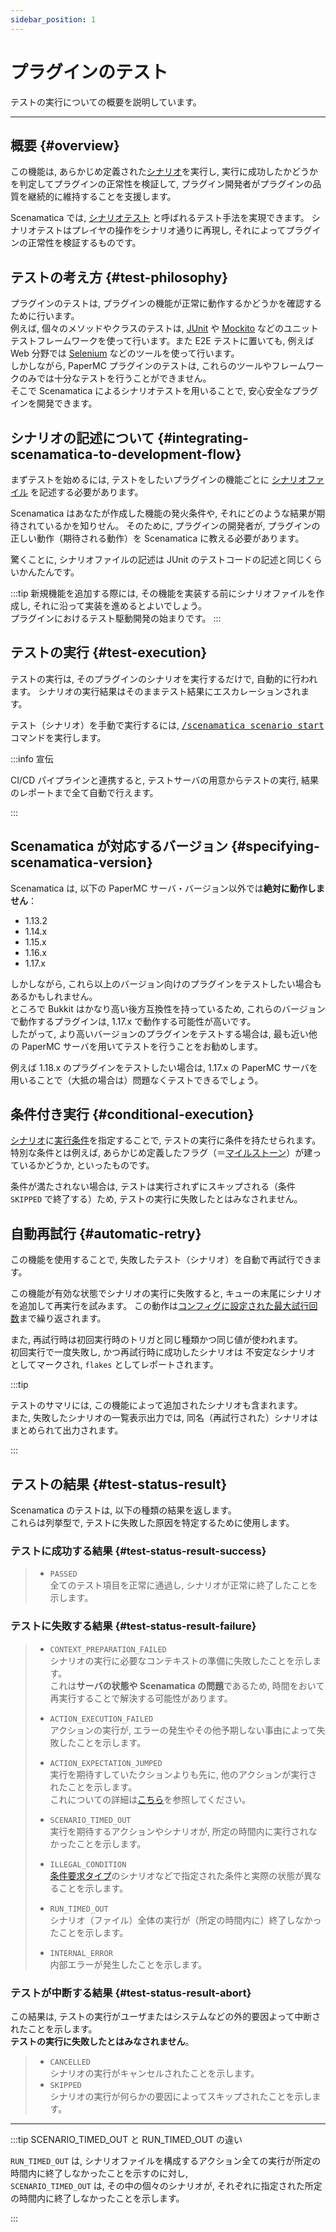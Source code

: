 ```yaml
---
sidebar_position: 1
---
```



# プラグインのテスト

テストの実行についての概要を説明しています。

---

## 概要 {#overview}

この機能は, あらかじめ定義された[シナリオ](/docs/use/scenario)を実行し, 実行に成功したかどうかを判定してプラグインの正常性を検証して, 
プラグイン開発者がプラグインの品質を継続的に維持することを支援します。

Scenamatica では, [シナリオテスト](https://e-words.jp/w/%E3%82%B7%E3%83%8A%E3%83%AA%E3%82%AA%E3%83%86%E3%82%B9%E3%83%88.html) と呼ばれるテスト手法を実現できます。
シナリオテストはプレイヤの操作をシナリオ通りに再現し, それによってプラグインの正常性を検証するものです。  

## テストの考え方 {#test-philosophy}

プラグインのテストは, プラグインの機能が正常に動作するかどうかを確認するために行います。  
例えば, 個々のメソッドやクラスのテストは, [JUnit](https://junit.org/junit5/) や [Mockito](https://site.mockito.org/)
などのユニットテストフレームワークを使って行います。また E2E テストに置いても, 例えば Web 分野では [Selenium](https://www.selenium.dev/) 
などのツールを使って行います。  
しかしながら, PaperMC プラグインのテストは, これらのツールやフレームワークのみでは十分なテストを行うことができません。  
そこで Scenamatica によるシナリオテストを用いることで, 安心安全なプラグインを開発できます。

## シナリオの記述について {#integrating-scenamatica-to-development-flow}

まずテストを始めるには, テストをしたいプラグインの機能ごとに [シナリオファイル](/docs/use/scenario#scenario-file) を記述する必要があります。

Scenamatica はあなたが作成した機能の発火条件や, それにどのような結果が期待されているかを知りせん。
そのために, プラグインの開発者が, プラグインの正しい動作（期待される動作）を Scenamatica に教える必要があります。

驚くことに, シナリオファイルの記述は JUnit のテストコードの記述と同じくらいかんたんです。  

<BelowDocument docId="use/scenario/README"
               label="シナリオ"
/>


:::tip
新規機能を追加する際には, その機能を実装する前にシナリオファイルを作成し, それに沿って実装を進めるとよいでしょう。  
プラグインにおけるテスト駆動開発の始まりです。
:::

## テストの実行 {#test-execution}

テストの実行は, そのプラグインのシナリオを実行するだけで, 自動的に行われます。
シナリオの実行結果はそのままテスト結果にエスカレーションされます。

テスト（シナリオ）を手動で実行するには, [<kbd>/scenamatica scenario start</kbd>](/docs/use/commands/scenario#start)コマンドを実行します。

:::info 宣伝

CI/CD パイプラインと連携すると, テストサーバの用意からテストの実行, 結果のレポートまで全て自動で行えます。

<BelowDocument docId="use/integration/ci-cd"
               label="CI/CD パイプラインとの連携"
/>

:::

## Scenamatica が対応するバージョン {#specifying-scenamatica-version}

Scenamatica は, 以下の PaperMC サーバ・バージョン以外では**絶対に動作しません**：

+ 1.13.2
+ 1.14.x
+ 1.15.x
+ 1.16.x
+ 1.17.x

しかしながら, これら以上のバージョン向けのプラグインをテストしたい場合もあるかもしれません。  
ところで Bukkit はかなり高い後方互換性を持っているため, これらのバージョンで動作するプラグインは, 1.17.x で動作する可能性が高いです。  
したがって, より高いバージョンのプラグインをテストする場合は, 最も近い他の PaperMC サーバを用いてテストを行うことをお勧めします。

例えば 1.18.x のプラグインをテストしたい場合は, 1.17.x の PaperMC サーバを用いることで（大抵の場合は）問題なくテストできるでしょう。

## 条件付き実行 {#conditional-execution}

[シナリオ](/docs/use/scenario)に[実行条件](/docs/use/scenario/elements#conditional-execution)を指定することで, テストの実行に条件を持たせられます。  
特別な条件とは例えば, あらかじめ定義したフラグ（＝[マイルストーン](/docs/use/scenario/milestone)）が建っているかどうか, といったものです。

条件が満たされない場合は, テストは実行されずにスキップされる（条件 `SKIPPED` で終了する）ため, テストの実行に失敗したとはみなされません。

## 自動再試行 {#automatic-retry}

この機能を使用することで, 失敗したテスト（シナリオ）を自動で再試行できます。

この機能が有効な状態でシナリオの実行に失敗すると, キューの末尾にシナリオを追加して再実行を試みます。
この動作は[コンフィグに設定された最大試行回数](/docs/getting-started/configuration#execution-retry-maxAttempts)まで繰り返されます。

また, 再試行時は初回実行時のトリガと同じ種類かつ同じ値が使われます。  
初回実行で一度失敗し, かつ再試行時に成功したシナリオは 不安定なシナリオ としてマークされ, 
`flakes` としてレポートされます。

:::tip

テストのサマリには, この機能によって追加されたシナリオも含まれます。  
また, 失敗したシナリオの一覧表示出力では, 同名（再試行された）シナリオはまとめられて出力されます。

:::

## テストの結果 {#test-status-result}

Scenamatica のテストは, 以下の種類の結果を返します。  
これらは列挙型で, テストに失敗した原因を特定するために使用します。

### テストに成功する結果 {#test-status-result-success}

> + `PASSED`  
>    全てのテスト項目を正常に通過し, シナリオが正常に終了したことを示します。

### テストに失敗する結果 {#test-status-result-failure}

> + `CONTEXT_PREPARATION_FAILED`  
>   シナリオの実行に必要なコンテキストの準備に失敗したことを示します。  
>   これは**サーバの状態や Scenamatica の問題**であるため, 時間をおいて再実行することで解決する可能性があります。
> + `ACTION_EXECUTION_FAILED`  
>   アクションの実行が, エラーの発生やその他予期しない事由によって失敗したことを示します。
> + `ACTION_EXPECTATION_JUMPED`  
>   実行を期待すしていたクションよりも先に, 他のアクションが実行されたことを示します。  
>   これについての詳細は[こちら](/use/scenario/elements#scenario-type-action-expect)を参照してください。
> + `SCENARIO_TIMED_OUT`  
>   実行を期待するアクションやシナリオが, 所定の時間内に実行されなかったことを示します。
> + `ILLEGAL_CONDITION`  
>   [条件要求タイプ](/docs/use/scenario/elements#scenario-type-condition-require)のシナリオなどで指定された条件と実際の状態が異なることを示します。
> 
> + `RUN_TIMED_OUT`  
>   シナリオ（ファイル）全体の実行が（所定の時間内に）終了しなかったことを示します。
> + `INTERNAL_ERROR`  
>   内部エラーが発生したことを示します。

### テストが中断する結果 {#test-status-result-abort}

この結果は, テストの実行がユーザまたはシステムなどの外的要因よって中断されたことを示します。  
**テストの実行に失敗したとはみなされません**。

> + `CANCELLED`  
>   シナリオの実行がキャンセルされたことを示します。
> + `SKIPPED`  
>   シナリオの実行が何らかの要因によってスキップされたことを示します。

---

:::tip SCENARIO_TIMED_OUT と RUN_TIMED_OUT の違い

`RUN_TIMED_OUT` は, シナリオファイルを構成するアクション全ての実行が所定の時間内に終了しなかったことを示すのに対し,   
`SCENARIO_TIMED_OUT` は, その中の個々のシナリオが, それぞれに指定された所定の時間内に終了しなかったことを示します。

:::
